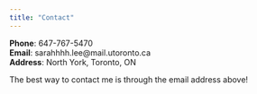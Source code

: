 ```yaml
---
title: "Contact"
---
```


**Phone**: 647-767-5470\
**Email**: sarahhhh.lee\@mail.utoronto.ca\
**Address**: North York, Toronto, ON\

The best way to contact me is through the email address above!
